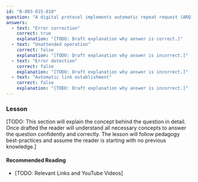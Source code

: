 ```yaml
---
id: "B-003-015-010"
question: "A digital protocol implements automatic repeat request (ARQ). What does it permit?"
answers:
  - text: "Error correction"
    correct: true
    explanation: "[TODO: Draft explanation why answer is correct.]"
  - text: "Unattended operation"
    correct: false
    explanation: "[TODO: Draft explanation why answer is incorrect.]"
  - text: "Error detection"
    correct: false
    explanation: "[TODO: Draft explanation why answer is incorrect.]"
  - text: "Automatic link establishment"
    correct: false
    explanation: "[TODO: Draft explanation why answer is incorrect.]"
---
```


### Lesson

[TODO: This section will explain the concept behind the question in detail. Once drafted the reader will understand all necessary concepts to answer the question confidently and correctly. The lesson will follow pedagogy best-practices and assume the reader is starting with no previous knowledge.]

#### Recommended Reading

- [TODO: Relevant Links and YouTube Videos]

